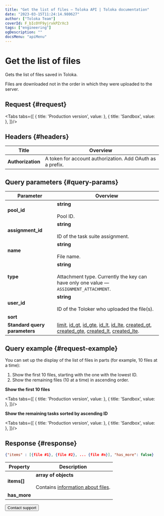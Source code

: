 ```yaml
---
title: "Get the list of files — Toloka API | Toloka documentation"
date: "2023-03-15T11:24:14.980627"
author: ["Toloka Team"]
coverId: F_bIcOYF9yjrxkPZrXc3
tags: ["engineering"]
ogDescription: ""
docsMenu: "apiMenu"
---
```



# Get the list of files

<Announce/>

Gets the list of files saved in Toloka.

<Note mode="warning" title="Warning">

Files are downloaded not in the order in which they were uploaded to the server.

</Note>

## Request {#request}

<Tabs tabs={[
  { title: 'Production version', value: <GetAttachmentListList1/> },
  { title: 'Sandbox', value: <GetAttachmentListList2/> },
]}/>

## Headers {#headers}

Title | Overview
----- | -----
**Authorization** | A token for account authorization. Add OAuth as a prefix.

## Query parameters {#query-params}

<QueryParams/>

Parameter | Overview
----- | -----
**pool_id** | **string**<br/><br/>Pool ID.
**assignment_id** | **string**<br/><br/>ID of the task suite assignment.
**name** | **string**<br/><br/>File name.
**type** | **string**<br/><br/>Attachment type. Currently the key can have only one value — `ASSIGNMENT_ATTACHMENT`.
**user_id** | **string**<br/><br/>ID of the Toloker who uploaded the file(s).
**sort** | <GetAttachmentListTable1/>
**Standard query parameters** | [limit](/docs/api/standard-query-parameters#limit), [id_gt](/docs/api/standard-query-parameters#id_gt), [id_gte](/docs/api/standard-query-parameters#id_gte), [id_lt](/docs/api/standard-query-parameters#id_lt), [id_lte](/docs/api/standard-query-parameters#id_lte), [created_gt](/docs/api/standard-query-parameters#created_gt), [created_gte](/docs/api/standard-query-parameters#created_gte), [created_lt](/docs/api/standard-query-parameters#created_lt), [created_lte](/docs/api/standard-query-parameters#created_lte).

## Query example {#request-example}

You can set up the display of the list of files in parts (for example, 10 files at a time):

1. Show the first 10 files, starting with the one with the lowest ID.
1. Show the remaining files (10 at a time) in ascending order.

**Show the first 10 files**

<Tabs tabs={[
  { title: 'Production version', value: <GetAttachmentListList3/> },
  { title: 'Sandbox', value: <GetAttachmentListList4/> },
]}/>

**Show the remaining tasks sorted by ascending ID**

<Tabs tabs={[
  { title: 'Production version', value: <GetAttachmentListList5/> },
  { title: 'Sandbox', value: <GetAttachmentListList6/> },
]}/>

## Response {#response}

```json
{"items" : [{file #1}, {file #2}, ... {file #n}], "has_more": false}
```

Property | Description
----- | -----
**items[]** | **array of objects**<br/><br/>Contains [information about files](/docs/api/get-attachment).
**has_more** | <HasMore/>

<Button themeColor="light" view="default" size="l" type="link" url="/docs/guide/troubleshooting/support?form-source=api-get-attachment-list">Contact support</Button>
